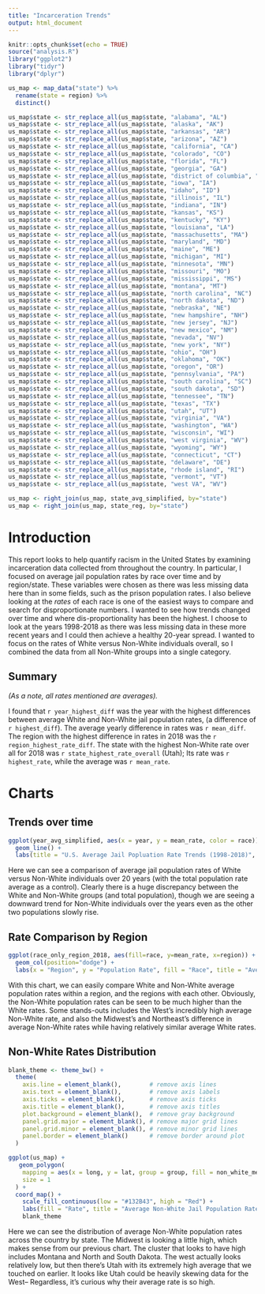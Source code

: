```yaml
---
title: "Incarceration Trends"
output: html_document
---
```


```r
knitr::opts_chunk$set(echo = TRUE)
source("analysis.R")
library("ggplot2")
library("tidyr")
library("dplyr")

us_map <- map_data("state") %>%
  rename(state = region) %>%
  distinct()

us_map$state <- str_replace_all(us_map$state, "alabama", "AL")
us_map$state <- str_replace_all(us_map$state, "alaska", "AK")
us_map$state <- str_replace_all(us_map$state, "arkansas", "AR")
us_map$state <- str_replace_all(us_map$state, "arizona", "AZ")
us_map$state <- str_replace_all(us_map$state, "california", "CA")
us_map$state <- str_replace_all(us_map$state, "colorado", "CO")
us_map$state <- str_replace_all(us_map$state, "florida", "FL")
us_map$state <- str_replace_all(us_map$state, "georgia", "GA")
us_map$state <- str_replace_all(us_map$state, "district of columbia", "DC")
us_map$state <- str_replace_all(us_map$state, "iowa", "IA")
us_map$state <- str_replace_all(us_map$state, "idaho", "ID")
us_map$state <- str_replace_all(us_map$state, "illinois", "IL")
us_map$state <- str_replace_all(us_map$state, "indiana", "IN")
us_map$state <- str_replace_all(us_map$state, "kansas", "KS")
us_map$state <- str_replace_all(us_map$state, "kentucky", "KY")
us_map$state <- str_replace_all(us_map$state, "louisiana", "LA")
us_map$state <- str_replace_all(us_map$state, "massachusetts", "MA")
us_map$state <- str_replace_all(us_map$state, "maryland", "MD")
us_map$state <- str_replace_all(us_map$state, "maine", "ME")
us_map$state <- str_replace_all(us_map$state, "michigan", "MI")
us_map$state <- str_replace_all(us_map$state, "minnesota", "MN")
us_map$state <- str_replace_all(us_map$state, "missouri", "MO")
us_map$state <- str_replace_all(us_map$state, "mississippi", "MS")
us_map$state <- str_replace_all(us_map$state, "montana", "MT")
us_map$state <- str_replace_all(us_map$state, "north carolina", "NC")
us_map$state <- str_replace_all(us_map$state, "north dakota", "ND")
us_map$state <- str_replace_all(us_map$state, "nebraska", "NE")
us_map$state <- str_replace_all(us_map$state, "new hampshire", "NH")
us_map$state <- str_replace_all(us_map$state, "new jersey", "NJ")
us_map$state <- str_replace_all(us_map$state, "new mexico", "NM")
us_map$state <- str_replace_all(us_map$state, "nevada", "NV")
us_map$state <- str_replace_all(us_map$state, "new york", "NY")
us_map$state <- str_replace_all(us_map$state, "ohio", "OH")
us_map$state <- str_replace_all(us_map$state, "oklahoma", "OK")
us_map$state <- str_replace_all(us_map$state, "oregon", "OR")
us_map$state <- str_replace_all(us_map$state, "pennsylvania", "PA")
us_map$state <- str_replace_all(us_map$state, "south carolina", "SC")
us_map$state <- str_replace_all(us_map$state, "south dakota", "SD")
us_map$state <- str_replace_all(us_map$state, "tennessee", "TN")
us_map$state <- str_replace_all(us_map$state, "texas", "TX")
us_map$state <- str_replace_all(us_map$state, "utah", "UT")
us_map$state <- str_replace_all(us_map$state, "virginia", "VA")
us_map$state <- str_replace_all(us_map$state, "washington", "WA")
us_map$state <- str_replace_all(us_map$state, "wisconsin", "WI")
us_map$state <- str_replace_all(us_map$state, "west virginia", "WV")
us_map$state <- str_replace_all(us_map$state, "wyoming", "WY")
us_map$state <- str_replace_all(us_map$state, "connecticut", "CT")
us_map$state <- str_replace_all(us_map$state, "delaware", "DE")
us_map$state <- str_replace_all(us_map$state, "rhode island", "RI")
us_map$state <- str_replace_all(us_map$state, "vermont", "VT")
us_map$state <- str_replace_all(us_map$state, "west VA", "WV")

us_map <- right_join(us_map, state_avg_simplified, by="state") 
us_map <- right_join(us_map, state_reg, by="state")

```

# Introduction

This report looks to help quantify racism in the United States by examining incarceration data collected from throughout the country. In particular, I focused on average jail population rates by race over time and by region/state. These variables were chosen as there was less missing data here than in some fields, such as the prison population rates. I also believe looking at the *rates* of each race is one of the easiest ways to compare and search for disproportionate numbers. I wanted to see how trends changed over time and where dis-proportionality has been the highest. I choose to look at the years 1998-2018 as there was less missing data in these more recent years and I could then achieve a healthy 20-year spread. I wanted to focus on the rates of White versus Non-White individuals overall, so I combined the data from all Non-White groups into a single category.

## Summary

*(As a note, all rates mentioned are averages).*

I found that `r year_highest_diff` was the year with the highest differences between average White and Non-White jail population rates, (a difference of `r highest_diff`). The average yearly difference in rates was `r mean_diff`. The region with the highest difference in rates in 2018 was the `r region_highest_rate_diff`. The state with the highest Non-White rate over all for 2018 was `r state_highest_rate_overall` (Utah); Its rate was `r highest_rate`, while the average was `r mean_rate`.

# Charts

## Trends over time

```r
ggplot(year_avg_simplified, aes(x = year, y = mean_rate, color = race)) +
  geom_line() +
  labs(title = "U.S. Average Jail Popluation Rate Trends (1998-2018)", y = "Population Rate", x = "Year", color = "Race")
```

Here we can see a comparison of average jail population rates of White versus Non-White individuals over 20 years (with the total population rate average as a control). Clearly there is a huge discrepancy between the White and Non-White groups (and total population), though we are seeing a downward trend for Non-White individuals over the years even as the other two populations slowly rise.

## Rate Comparison by Region

```r
ggplot(race_only_region_2018, aes(fill=race, y=mean_rate, x=region)) +
  geom_col(position="dodge") +
  labs(x = "Region", y = "Population Rate", fill = "Race", title = "Average Jail Population Rates by U.S. Region (2018)", white = "White" ) 
```

With this chart, we can easily compare White and Non-White average population rates within a region, and the regions with each other. Obviously, the Non-White population rates can be seen to be much higher than the White rates. Some stands-outs includes the West's incredibly high average Non-White rate, and also the Midwest's and Northeast's difference in average Non-White rates while having relatively similar average White rates.

## Non-White Rates Distribution 

```r

blank_theme <- theme_bw() +
  theme(
    axis.line = element_blank(),        # remove axis lines
    axis.text = element_blank(),        # remove axis labels
    axis.ticks = element_blank(),       # remove axis ticks
    axis.title = element_blank(),       # remove axis titles
    plot.background = element_blank(),  # remove gray background
    panel.grid.major = element_blank(), # remove major grid lines
    panel.grid.minor = element_blank(), # remove minor grid lines
    panel.border = element_blank()      # remove border around plot
  )

ggplot(us_map) +
   geom_polygon(
    mapping = aes(x = long, y = lat, group = group, fill = non_white_mean_total),
    size = 1
  ) +
  coord_map() +
    scale_fill_continuous(low = "#132B43", high = "Red") +
    labs(fill = "Rate", title = "Average Non-White Jail Population Rates by State (2018)") +
    blank_theme


```

Here we can see the distribution of average Non-White population rates across the country by state. The Midwest is looking a little high, which makes sense from our previous chart. The cluster that looks to have high includes Montana and North and South Dakota. The west actually looks relatively low, but then there's Utah with its extremely high average that we touched on earlier. It looks like Utah could be heavily skewing data for the West-- Regardless, it's curious why their average rate is so high.


